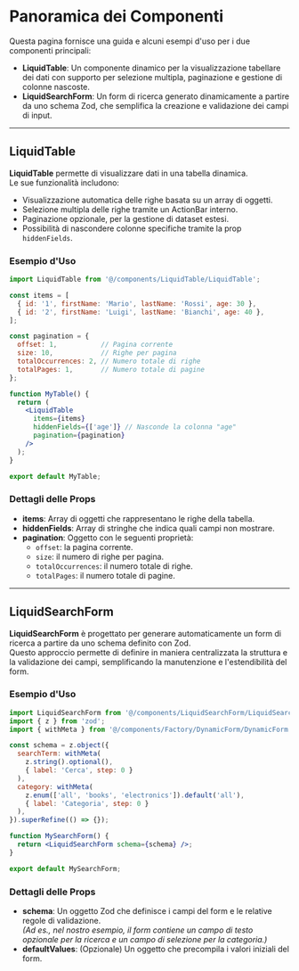 # Panoramica dei Componenti

Questa pagina fornisce una guida e alcuni esempi d'uso per i due componenti principali:

- **LiquidTable**: Un componente dinamico per la visualizzazione tabellare dei dati con supporto per selezione multipla, paginazione e gestione di colonne nascoste.
- **LiquidSearchForm**: Un form di ricerca generato dinamicamente a partire da uno schema Zod, che semplifica la creazione e validazione dei campi di input.

---

## LiquidTable

**LiquidTable** permette di visualizzare dati in una tabella dinamica.  
Le sue funzionalità includono:  
- Visualizzazione automatica delle righe basata su un array di oggetti.
- Selezione multipla delle righe tramite un ActionBar interno.
- Paginazione opzionale, per la gestione di dataset estesi.
- Possibilità di nascondere colonne specifiche tramite la prop `hiddenFields`.

### Esempio d'Uso

```jsx
import LiquidTable from '@/components/LiquidTable/LiquidTable';

const items = [
  { id: '1', firstName: 'Mario', lastName: 'Rossi', age: 30 },
  { id: '2', firstName: 'Luigi', lastName: 'Bianchi', age: 40 },
];

const pagination = {
  offset: 1,           // Pagina corrente
  size: 10,            // Righe per pagina
  totalOccurrences: 2, // Numero totale di righe
  totalPages: 1,       // Numero totale di pagine
};

function MyTable() {
  return (
    <LiquidTable
      items={items}
      hiddenFields={['age']} // Nasconde la colonna "age"
      pagination={pagination}
    />
  );
}

export default MyTable;
```

### Dettagli delle Props

- **items**: Array di oggetti che rappresentano le righe della tabella.
- **hiddenFields**: Array di stringhe che indica quali campi non mostrare.
- **pagination**: Oggetto con le seguenti proprietà:
  - `offset`: la pagina corrente.
  - `size`: il numero di righe per pagina.
  - `totalOccurrences`: il numero totale di righe.
  - `totalPages`: il numero totale di pagine.

---

## LiquidSearchForm

**LiquidSearchForm** è progettato per generare automaticamente un form di ricerca a partire da uno schema definito con Zod.  
Questo approccio permette di definire in maniera centralizzata la struttura e la validazione dei campi, semplificando la manutenzione e l'estendibilità del form.

### Esempio d'Uso

```jsx
import LiquidSearchForm from '@/components/LiquidSearchForm/LiquidSearchForm';
import { z } from 'zod';
import { withMeta } from '@/components/Factory/DynamicForm/DynamicForm';

const schema = z.object({
  searchTerm: withMeta(
    z.string().optional(),
    { label: 'Cerca', step: 0 }
  ),
  category: withMeta(
    z.enum(['all', 'books', 'electronics']).default('all'),
    { label: 'Categoria', step: 0 }
  ),
}).superRefine(() => {});

function MySearchForm() {
  return <LiquidSearchForm schema={schema} />;
}

export default MySearchForm;
```

### Dettagli delle Props

- **schema**: Un oggetto Zod che definisce i campi del form e le relative regole di validazione.  
  _(Ad es., nel nostro esempio, il form contiene un campo di testo opzionale per la ricerca e un campo di selezione per la categoria.)_
- **defaultValues**: (Opzionale) Un oggetto che precompila i valori iniziali del form.